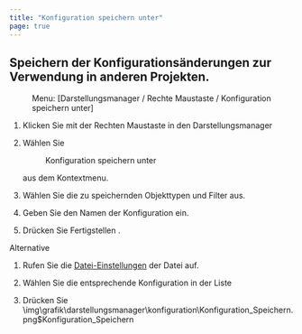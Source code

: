```yaml
---
title: "Konfiguration speichern unter"
page: true
---
```

## Speichern der Konfigurations&#228;nderungen zur Verwendung in anderen Projekten.
 <Menu> Menu: [Darstellungsmanager / Rechte Maustaste / Konfiguration speichern unter] </Menu> 


1.  Klicken Sie mit der <Border>Rechten Maustaste</Border>  in den Darstellungsmanager

2. W&#228;hlen Sie <Menu>Konfiguration speichern unter</Menu>  aus dem Kontextmenu. 

3. W&#228;hlen Sie die zu speichernden Objekttypen und Filter aus.

4. Geben Sie den Namen der Konfiguration ein.

5. Dr&#252;cken Sie <Border>Fertigstellen</Border> .




Alternative


1. Rufen Sie die 
[Datei-Einstellungen](../datei/datei-einstellungen)
 der Datei auf.

2. W&#228;hlen Sie die entsprechende Konfiguration in der Liste

3. Dr&#252;cken Sie<Image>\img\grafik\darstellungsmanager\konfiguration\Konfiguration_Speichern.png$Konfiguration_Speichern</Image>




